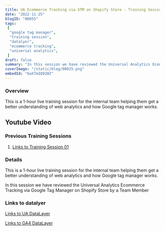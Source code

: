 ```yaml
---
title: UA Ecommerce Tracking via GTM on Shopify Store - Training Session 002
date: "2022-11-25"
blogID: "00055"
tags:
 [
  "google tag manager",
  "training session",
  "datalyer",
  "ecommerce tracking",
  "universal analytics",
 ]
draft: false
summary: "In this session we have reviewed the Universal Analytics Ecommerce Tracking via Google Tag Manager on Shopify Store by a Team Member"
coverImage: "/static/blog/00025.png"
embedId: "6aX7mIQ92WI"
---
```



### Overview

This is a 1-hour live training session for the internal team helping them get a better understanding of web analytics and how Google tag manager works.

## Youtube Video

<YoutubeEmbed embedId='6aX7mIQ92WI' />

### Previous Training Sessions

1. [Links to Training Session 01](https://shahzadaalihassan.com/blog/google-tag-manager/training-session-001)

### Details

This is a 1-hour live training session for the internal team helping them get a better understanding of web analytics and how Google tag manager works.

In this session we have reviewed the Universal Analytics Ecommerce Tracking via Google Tag Manager on Shopify Store by a Team Member

### Links to datalyer

[Links to UA DataLayer](https://developers.google.com/analytics/devguides/collection/ua/gtm/enhanced-ecommerce)

[Links to GA4 DataLayer](https://developers.google.com/analytics/devguides/collection/ga4/ecommerce?client_type=gtm)
